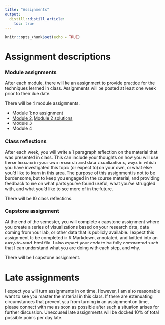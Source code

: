 ```yaml
---
title: "Assignments"
output:
  distill::distill_article:
    toc: true
---
```


```r
knitr::opts_chunk$set(echo = TRUE)
```

# Assignment descriptions 
### Module assignments
After each module, there will be an assignment to provide practice for the techniques learned in class. Assignments will be posted at least one week prior to their due date.

There will be 4 module assignments.

- Module 1: no assignment 
- [Module 2](assignments/module_2.html), [Module 2 solutions](assignments/module_2_answers.html)
- Module 3
- Module 4

### Class reflections
After each week, you will write a 1 paragraph reflection on the material that was presented in class. This can include your thoughts on how you will use these lessons in your own research and data visualizations, ways in which you have investigated this topic (or expect to) on your own, or what else you’d like to learn in this area. The purpose of this assignment is not to be burdensome, but to keep you engaged in the course material, and providing feedback to me on what parts you’ve found useful, what you’ve struggled with, and what you’d like to see more of in the future.

There will be 10 class reflections.

### Capstone assignment
At the end of the semester, you will complete a capstone assignment where you create a series of visualizations based on your research data, data coming from your lab, or other data that is publicly available. I expect this assignment to be completed in R Markdown, annotated, and knitted into an easy-to-read .html file. I also expect your code to be fully commented such that I can understand what you are doing with each step, and why.

There will be 1 capstone assignment.

# Late assignments
I expect you will turn assignments in on time.  However, I am also reasonable want to see you master the material in this class. If there are extenuating circumstances that prevent you from turning in an assignment on time, please connect with me as soon as possible after such a situation arises for further discussion. Unexcused late assignments will be docked 10% of total possible points per day late.


